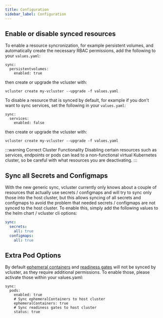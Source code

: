 ```yaml
---
title: Configuration
sidebar_label: Configuration
---
```


## Enable or disable synced resources

To enable a resource syncronization, for example persistent volumes, and automatically create the necessary RBAC permissions, add the following to your `values.yaml`:
```
sync:
  persistentvolumes:
    enabled: true
```
then create or upgrade the vcluster with:

```
vcluster create my-vcluster --upgrade -f values.yaml
```

To disable a resource that is synced by default, for example if you don't want to sync services, set the following in your `values.yaml`: 
```
sync:
  services:
    enabled: false
```
then create or upgrade the vcluster with:

```
vcluster create my-vcluster --upgrade -f values.yaml
```

:::warning Correct Cluster Functionality
Disabling certain resources such as services, endpoints or pods can lead to a non-functional virtual Kubernetes cluster, so be careful with what resources you are deactivating. 
:::

## Sync all Secrets and Configmaps
With the new generic sync, vcluster currently only knows about a couple of resources that actually use secrets / configmaps and will try to sync only those into the host cluster, but this allows syncing of all secrets and configmaps to avoid the problem that needed secrets / configmaps are not synced to the host cluster.
To enable this, simply add the following values to the helm chart / vcluster cli options:
```yaml
sync:
  secrets:
    all: true
  configmaps:
    all: true
```

## Extra Pod Options

By default [ephemeral containers](https://kubernetes.io/docs/concepts/workloads/pods/ephemeral-containers/) and [readiness gates](https://kubernetes.io/docs/concepts/workloads/pods/pod-lifecycle/#pod-readiness-gate) will not be synced by vcluster, as they require additional permissions. To enable those, please activate those within your values.yaml:

```
sync:
  pods:
    enabled: true
    # Sync ephemeralContainers to host cluster
    ephemeralContainers: true
    # Sync readiness gates to host cluster
    status: true
```